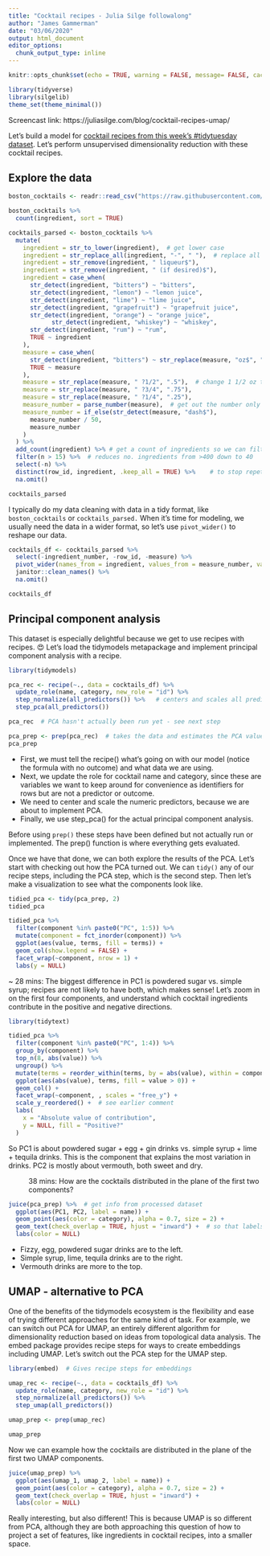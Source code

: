 ```yaml
---
title: "Cocktail recipes - Julia Silge followalong"
author: "James Gammerman"
date: "03/06/2020"
output: html_document
editor_options: 
  chunk_output_type: inline
---
```


```r
knitr::opts_chunk$set(echo = TRUE, warning = FALSE, message= FALSE, cache = TRUE, dpi = 180)

library(tidyverse)
library(silgelib)
theme_set(theme_minimal())

```

Screencast link: https://juliasilge.com/blog/cocktail-recipes-umap/

Let's build a model for [cocktail recipes from this week's #tidytuesday dataset](https://github.com/rfordatascience/tidytuesday/blob/master/data/2020/2020-05-26/readme.md). Let's perform unsupervised dimensionality reduction with these cocktail recipes.

## Explore the data

```r
boston_cocktails <- readr::read_csv("https://raw.githubusercontent.com/rfordatascience/tidytuesday/master/data/2020/2020-05-26/boston_cocktails.csv")

boston_cocktails %>%
  count(ingredient, sort = TRUE)
```


```r
cocktails_parsed <- boston_cocktails %>%
  mutate(
    ingredient = str_to_lower(ingredient),  # get lower case
    ingredient = str_replace_all(ingredient, "-", " "),  # replace all dashes with spaces 
    ingredient = str_remove(ingredient, " liqueur$"), 
    ingredient = str_remove(ingredient, " (if desired)$"),
    ingredient = case_when(
      str_detect(ingredient, "bitters") ~ "bitters",
      str_detect(ingredient, "lemon") ~ "lemon juice",
      str_detect(ingredient, "lime") ~ "lime juice",
      str_detect(ingredient, "grapefruit") ~ "grapefruit juice",
      str_detect(ingredient, "orange") ~ "orange juice",
            str_detect(ingredient, "whiskey") ~ "whiskey",
      str_detect(ingredient, "rum") ~ "rum",
      TRUE ~ ingredient
    ),
    measure = case_when(
      str_detect(ingredient, "bitters") ~ str_replace(measure, "oz$", "dash"),
      TRUE ~ measure
    ),
    measure = str_replace(measure, " ?1/2", ".5"),  # change 1 1/2 oz to 1.5 oz
    measure = str_replace(measure, " ?3/4", ".75"),
    measure = str_replace(measure, " ?1/4", ".25"),
    measure_number = parse_number(measure),  # get out the number only
    measure_number = if_else(str_detect(measure, "dash$"),
      measure_number / 50,
      measure_number
    )
  ) %>%
  add_count(ingredient) %>% # get a count of ingredients so we can filter out rare ones
  filter(n > 15) %>%  # reduces no. ingredients from >400 down to 40
  select(-n) %>%
  distinct(row_id, ingredient, .keep_all = TRUE) %>%    # to stop repetitions e.g. if we had lemon slice and lemon juice in a recipe then we will end up with 2 'lemon's as per our mutate() calls earlier
  na.omit()

cocktails_parsed
```




I typically do my data cleaning with data in a tidy format, like `boston_cocktails` or `cocktails_parsed.` When it’s time for modeling, we usually need the data in a wider format, so let’s use `pivot_wider()` to reshape our data.

```r
cocktails_df <- cocktails_parsed %>%
  select(-ingredient_number, -row_id, -measure) %>%
  pivot_wider(names_from = ingredient, values_from = measure_number, values_fill = 0) %>%
  janitor::clean_names() %>% 
  na.omit()

cocktails_df
```

## Principal component analysis

This dataset is especially delightful because we get to use recipes with recipes. 😍 Let’s load the tidymodels metapackage and implement principal component analysis with a recipe.

```r

library(tidymodels)

pca_rec <- recipe(~., data = cocktails_df) %>%
  update_role(name, category, new_role = "id") %>%
  step_normalize(all_predictors()) %>%   # centers and scales all predictors
  step_pca(all_predictors())

pca_rec  # PCA hasn't actually been run yet - see next step

```


```r
pca_prep <- prep(pca_rec)  # takes the data and estimates the PCA values
pca_prep
```


* First, we must tell the recipe() what’s going on with our model (notice the formula with no outcome) and what data we are using.
* Next, we update the role for cocktail name and category, since these are variables we want to keep around for convenience as identifiers for rows but are not a predictor or outcome.
* We need to center and scale the numeric predictors, because we are about to implement PCA.
* Finally, we use step_pca() for the actual principal component analysis.

Before using `prep()` these steps have been defined but not actually run or implemented. The prep() function is where everything gets evaluated.

Once we have that done, we can both explore the results of the PCA. Let’s start with checking out how the PCA turned out. We can `tidy()` any of our recipe steps, including the PCA step, which is the second step. Then let’s make a visualization to see what the components look like.

```r
tidied_pca <- tidy(pca_prep, 2)
tidied_pca
```

```r
tidied_pca %>%
  filter(component %in% paste0("PC", 1:5)) %>%
  mutate(component = fct_inorder(component)) %>%
  ggplot(aes(value, terms, fill = terms)) +
  geom_col(show.legend = FALSE) +
  facet_wrap(~component, nrow = 1) +
  labs(y = NULL)
```

~ 28 mins: The biggest difference in PC1 is powdered sugar vs. simple syrup; recipes are not likely to have both, which makes sense! Let’s zoom in on the first four components, and understand which cocktail ingredients contribute in the positive and negative directions.

```r
library(tidytext)

tidied_pca %>%
  filter(component %in% paste0("PC", 1:4)) %>%
  group_by(component) %>%
  top_n(8, abs(value)) %>%
  ungroup() %>%
  mutate(terms = reorder_within(terms, by = abs(value), within = component)) %>%  # from tidytext package - reorders column before plotting with faceting, such that the values are ordered within each facet...needs scale_x_reordered or scale_y_reordered to be used laster
  ggplot(aes(abs(value), terms, fill = value > 0)) +
  geom_col() +
  facet_wrap(~component, , scales = "free_y") +
  scale_y_reordered() +  # see earlier comment
  labs(
    x = "Absolute value of contribution",
    y = NULL, fill = "Positive?"
  )
```

So PC1 is about powdered sugar + egg + gin drinks vs. simple syrup + lime + tequila drinks. This is the component that explains the most variation in drinks. PC2 is mostly about vermouth, both sweet and dry.

~ 38 mins: How are the cocktails distributed in the plane of the first two components?

```r
juice(pca_prep) %>%  # get info from processed dataset
  ggplot(aes(PC1, PC2, label = name)) +
  geom_point(aes(color = category), alpha = 0.7, size = 2) +
  geom_text(check_overlap = TRUE, hjust = "inward") +  # so that labels dont overlap
  labs(color = NULL)
```

* Fizzy, egg, powdered sugar drinks are to the left.
* Simple syrup, lime, tequila drinks are to the right.
* Vermouth drinks are more to the top.

## UMAP - alternative to PCA

One of the benefits of the tidymodels ecosystem is the flexibility and ease of trying different approaches for the same kind of task. For example, we can switch out PCA for UMAP, an entirely different algorithm for dimensionality reduction based on ideas from topological data analysis. The embed package provides recipe steps for ways to create embeddings including UMAP. Let’s switch out the PCA step for the UMAP step.

```r
library(embed)  # Gives recipe steps for embeddings

umap_rec <- recipe(~., data = cocktails_df) %>%
  update_role(name, category, new_role = "id") %>%
  step_normalize(all_predictors()) %>%
  step_umap(all_predictors())

umap_prep <- prep(umap_rec)

umap_prep
```

Now we can example how the cocktails are distributed in the plane of the first two UMAP components.

```r
juice(umap_prep) %>%
  ggplot(aes(umap_1, umap_2, label = name)) +
  geom_point(aes(color = category), alpha = 0.7, size = 2) +
  geom_text(check_overlap = TRUE, hjust = "inward") +
  labs(color = NULL)
```

Really interesting, but also different! This is because UMAP is so different from PCA, although they are both approaching this question of how to project a set of features, like ingredients in cocktail recipes, into a smaller space.

